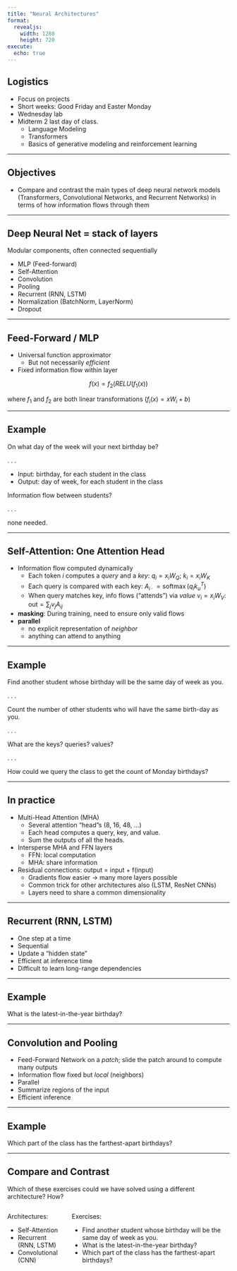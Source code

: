 ```yaml
---
title: "Neural Architectures"
format:
  revealjs:
    width: 1280
    height: 720
execute: 
  echo: true
---
```


## Logistics

- Focus on projects
- Short weeks: Good Friday and Easter Monday
- Wednesday lab
- Midterm 2 last day of class.
  - Language Modeling
  - Transformers
  - Basics of generative modeling and reinforcement learning

---

## Objectives

- Compare and contrast the main types of deep neural network models (Transformers, Convolutional Networks, and Recurrent Networks) in terms of how information flows through them

---

## Deep Neural Net = stack of layers

Modular components, often connected sequentially

- MLP (Feed-forward)
- Self-Attention
- Convolution
- Pooling
- Recurrent (RNN, LSTM)
- Normalization (BatchNorm, LayerNorm)
- Dropout


---

## Feed-Forward / MLP

- Universal function approximator
  - But not necessarily *efficient*
- Fixed information flow within layer

$$f(x) = f_2(RELU(f_1(x))$$

where $f_1$ and $f_2$ are both linear transformations ($f_i(x) = x W_i + b$)

---

## Example

On what day of the week will your next birthday be?

. . .

- Input: birthday, for each student in the class
- Output: day of week, for each student in the class

Information flow between students?

. . .

none needed.

---

## Self-Attention: One Attention Head

- Information flow computed dynamically
   - Each token $i$ computes a *query* and a *key*: $q_i = x_i W_Q$; $k_i = x_i W_K$
   - Each query is compared with each key: $A_{i\cdot{}} = \operatorname{softmax}(q_i k_u^T)$
   - When query matches key, info flows ("attends") via *value* $v_i = x_i W_V$: $\text{out} = \sum_j v_j A_{ij}$
- **masking**: During training, need to ensure only valid flows
- **parallel**
  - no explicit representation of *neighbor*
  - anything can attend to anything

---

## Example

Find another student whose birthday will be the same day of week as you.

. . .

Count the number of other students who will have the same birth-day as you.

. . .

What are the keys? queries? values?

. . .

How could we query the class to get the count of Monday birthdays?

---

## In practice {.smaller}

- Multi-Head Attention (MHA)
  - Several attention "head"s (8, 16, 48, ...)
  - Each head computes a query, key, and value.
  - Sum the outputs of all the heads.
- Intersperse MHA and FFN layers
  - FFN: local computation
  - MHA: share information
- Residual connections: output = input + f(input)
  - Gradients flow easier -> many more layers possible
  - Common trick for other architectures also (LSTM, ResNet CNNs)
  - Layers need to share a common dimensionality

---

## Recurrent (RNN, LSTM)

- One step at a time
- Sequential
- Update a "hidden state"
- Efficient at inference time
- Difficult to learn long-range dependencies 

---

## Example

What is the latest-in-the-year birthday?

---

## Convolution and Pooling

- Feed-Forward Network on a *patch*; slide the patch around to compute many outputs
- Information flow fixed but *local* (neighbors)
- Parallel
- Summarize regions of the input
- Efficient inference

---

## Example

Which part of the class has the farthest-apart birthdays?

---

## Compare and Contrast

Which of these exercises could we have solved using a different architecture? How?

::: {.columns}

::: {.column}
Architectures:

- Self-Attention
- Recurrent (RNN, LSTM)
- Convolutional (CNN)
:::

::: {.column}
Exercises:

- Find another student whose birthday will be the same day of week as you.
- What is the latest-in-the-year birthday?
- Which part of the class has the farthest-apart birthdays?
:::

:::